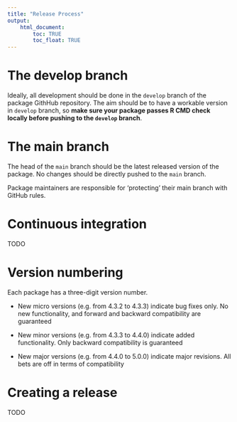 ```yaml
---
title: "Release Process"
output: 
    html_document:
        toc: TRUE
        toc_float: TRUE
---
```

# The develop branch

Ideally, all development should be done in the `develop` branch of the package GithHub repository. The aim should be to have a workable version in `develop` branch, so **make sure your package passes R CMD check locally before pushing to the `develop` branch**.

# The main branch

The head of the `main` branch should be the latest released version of the package. No changes should be directly pushed to the `main` branch.

Package maintainers are responsible for 'protecting' their main branch with GitHub rules.

# Continuous integration

TODO

# Version numbering

Each package has a three-digit version number.

- New micro versions (e.g. from 4.3.2 to 4.3.3) indicate bug fixes only. No new functionality, and forward and backward compatibility are guaranteed

- New minor versions (e.g. from 4.3.3 to 4.4.0) indicate added functionality. Only backward compatibility is guaranteed

- New major versions (e.g. from 4.4.0 to 5.0.0) indicate major revisions. All bets are off in terms of compatibility

# Creating a release

TODO